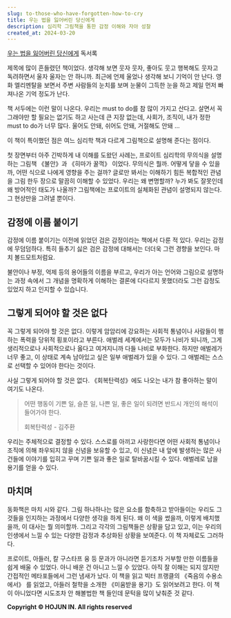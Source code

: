 ```yaml
---
slug: to-those-who-have-forgotten-how-to-cry
title: 우는 법을 잃어버린 당신에게
description: 심리학 그림책을 통한 감정 이해와 자아 성찰
created_at: 2024-03-20
---
```


[우는 법을 잃어버린 당신에게](https://search.shopping.naver.com/book/catalog/33474834620) 독서록

제목에 많이 흔들렸던 책이었다. 생각해 보면 웃자 웃자, 좋아도 웃고 행복해도 웃자고 독려하면서 울자 울자는 안 하니까. 최근에 언제 울었나 생각해 보니 기억이 안 난다. 영화 엘리멘탈을 보면서 주변 사람들의 눈치를 보며 눈물이 그득한 눈을 하고 제일 먼저 빠져나온 기억 정도가 난다.

책 서두에는 이런 말이 나온다. 우리는 must to do를 참 많이 가지고 산다고. 살면서 꼭 그래야만 할 필요는 없기도 하고 사는데 큰 지장 없는데, 사회가, 조직이, 내가 정한 must to do가 너무 많다. 울어도 안돼, 쉬어도 안돼, 거절해도 안돼 ...

이 책이 특이했던 점은 여느 심리학 책과 다르게 그림책으로 설명해 준다는 점이다.

첫 장면부터 아주 긴박하게 내 이해를 도왔던 사례는, 프로이트 심리학의 무의식을 설명하는 그림책 《불안》과 《히마가 꿀꺽》 이었다. 무의식은 뭘까. 어떻게 닿을 수 있을까, 어떤 식으로 나에게 영향을 주는 걸까? 글로만 봐서는 이해하기 힘든 복합적인 관념을 그림 한두 장으로 말끔히 이해할 수 있었다. 우리는 왜 변명할까? 누가 봐도 잘못인데 왜 방어적인 태도가 나올까? 그림책에는 프로이트의 실체화된 관념이 설명되지 않는다. 그 현상만을 그려낼 뿐이다.

## 감정에 이름 붙이기

감정에 이름 붙이기는 이전에 읽었던 검은 감정이라는 책에서 다룬 적 있다. 우리는 감정에 무덤덤하다. 특히 들추기 싫은 검은 감정에 대해서는 더더욱 그런 경향을 보인다. 마치 볼드모트처럼요.

불안이나 부정, 억제 등의 용어들의 이름을 부르고, 우리가 아는 언어와 그림으로 설명하는 과정 속에서 그 개념을 명확하게 이해하는 결론에 다다르지 못했더라도 그런 감정도 있었지 하고 인지할 수 있습니다.

## 그렇게 되어야 할 것은 없다

꼭 그렇게 되어야 할 것은 없다. 이렇게 암암리에 강요하는 사회적 통념이나 사람들이 행하는 폭력을 당위적 횡포이라고 부른다. 애벌레 세계에서는 모두가 나비가 되니까, 그게 생리적으로나 사회적으로나 옳다고 여겨지니까 다들 나비로 부화한다. 하지만 애벌레가 너무 좋고, 이 상태로 계속 남아있고 싶은 일부 애벌레가 있을 수 있다. 그 애벌레는 스스로 선택할 수 있어야 한다는 것이다.

사실 그렇게 되어야 할 것은 없다. 《회복탄력성》에도 나오는 내가 참 좋아하는 말이 여기도 나온다.

> 어떤 행동이 기쁜 일, 슬픈 일, 나쁜 일, 좋은 일이 되려면 반드시 개인의 해석이 들어가야 한다.
>
> 회복탄력성 - 김주환

우리는 주체적으로 결정할 수 있다. 스스로를 아끼고 사랑한다면 어떤 사회적 통념이나 조직에 의해 좌우되지 않을 신념을 보유할 수 있고, 이 신념은 내 앞에 발생하는 많은 사건들에 이야기를 입히고 꾸며 기쁜 일과 좋은 일로 탈바꿈시킬 수 있다. 애벌레로 남을 용기를 얻을 수 있다.

## 마치며

동화책은 마치 시와 같다. 그림 하나하나는 많은 요소를 함축하고 받아들이는 우리도 그것들을 인지하는 과정에서 다양한 생각을 하게 된다. 왜 이 색을 썼을까, 이렇게 배치했을까, 이 대사는 뭘 의미할까. 그리고 각각의 그림책들은 상황을 담고 있고, 이는 우리의 인생에서 느낄 수 있는 다양한 감정과 추상화된 상황을 보여준다. 이 책 자체로도 그러하다.

프로이트, 아들러, 칼 구스타프 융 등 문과가 아니라면 듣기조차 거부할 만한 이름들을 쉽게 배울 수 있었다. 아니 배운 건 아니고 느낄 수 있었다. 아직 잘 이해는 되지 않지만 간접적인 메타포들에서 그런 냄새가 났다. 이 책을 읽고 빅터 프랭클의 《죽음의 수용소에서》 를 읽었고, 아들러 철학을 소개한 《미움받을 용기》도 읽어보려고 한다. 이 책이 아니었다면 시도조차 안 해볼법한 책 들인데 문턱을 많이 낮춰준 것 같다.


**Copyright © HOJUN IN. All rights reserved**